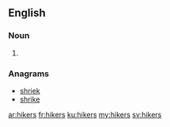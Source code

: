 ==English==

===Noun===
{{head|en}}

# {{plural of|hiker}}

===Anagrams===
* [[shriek#English|shriek]]
* [[shrike#English|shrike]]

[[ar:hikers]]
[[fr:hikers]]
[[ku:hikers]]
[[my:hikers]]
[[sv:hikers]]